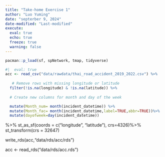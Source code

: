 ```yaml
---
title: "Take-home Exercise 1"
author: "Luo Yuming"
date: "septerber 9, 2024"
date-modified: "Last-modified"
execute:
  eval: true
  echo: true
  freeze: true
  warning: false
---
```


```r
pacman::p_load(sf, spNetwork, tmap, tidyverse)
```

```r
#|  eval: true
acc <- read_csv("data/rawdata/thai_road_accident_2019_2022.csv") %>%
 
   # Remove rows with missing longitude or latitude
  filter(!is.na(longitude) & !is.na(latitude)) %>%
  
  # Create new columns for month and day of the week

  mutate(Month_num= month(incident_datetime)) %>%
  mutate(Month_fac= month(incident_datetime,label=TRUE,abbr=TRUE))%>%
  mutate(dayofweek=day(incident_datetime))
```

%>%
  st_as_sf(coords = c("longitude", "latitude"),
                       crs=4326)%>%
  st_transform(crs = 32647)

write_rds(acc,"data/rds/acc/rds")

acc <- read_rds("data/rds/acc.rds")

